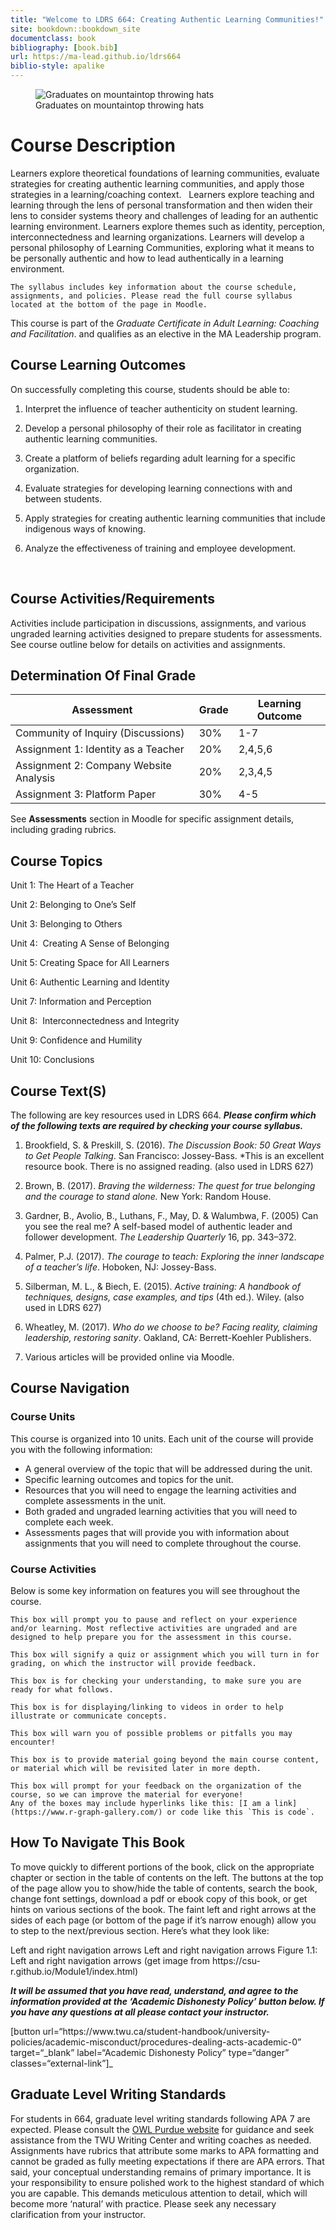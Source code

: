 ```yaml
---
title: "Welcome to LDRS 664: Creating Authentic Learning Communities!"
site: bookdown::bookdown_site
documentclass: book
bibliography: [book.bib]
url: https://ma-lead.github.io/ldrs664
biblio-style: apalike
---
```


![Graduates on mountaintop throwing hats](baim-hanif-pYWuOMhtc6k-unsplash.jpg)


# Course Description{-}

Learners explore theoretical foundations of learning communities, evaluate strategies for creating authentic learning communities, and apply those strategies in a learning/coaching context.   Learners explore teaching and learning through the lens of personal transformation and then widen their lens to consider systems theory and challenges of leading for an authentic learning environment. Learners explore themes such as identity, perception, interconnectedness and learning organizations. Learners will develop a personal philosophy of Learning Communities, exploring what it means to be personally authentic and how to lead authentically in a learning environment. 

```block
The syllabus includes key information about the course schedule, assignments, and policies. Please read the full course syllabus located at the bottom of the page in Moodle.
```
This course is part of the *Graduate Certificate in Adult Learning: Coaching and Facilitation*. and qualifies as an elective in the MA Leadership program.


## Course Learning Outcomes{-}

On successfully completing this course, students should be able to:

1.  Interpret the influence of teacher authenticity on student learning.

2.  Develop a personal philosophy of their role as facilitator in creating authentic learning communities.

3.  Create a platform of beliefs regarding adult learning for a specific organization.

4.  Evaluate strategies for developing learning connections with and between students.

5.  Apply strategies for creating authentic learning communities that include indigenous ways of knowing.

6.  Analyze the effectiveness of training and employee development.

 

## Course Activities/Requirements{-}

Activities include participation in discussions, assignments, and various ungraded learning activities designed to prepare students for assessments.  See course outline below for details on activities and assignments.


## Determination Of Final Grade{-}

| **Assessment**                         | **Grade** | Learning Outcome|
|----------------------------------------|-----------|-----------|
| Community of Inquiry (Discussions)     | 30%       | 1-7 |
| Assignment 1: Identity as a Teacher    | 20%       | 2,4,5,6 |
| Assignment 2: Company Website Analysis | 20%       | 2,3,4,5 |
| Assignment 3: Platform Paper           | 30%       | 4-5 |


See **Assessments** section in Moodle for specific assignment details, including
grading rubrics.


## Course Topics{-}

 Unit 1: The Heart of a Teacher

 Unit 2: Belonging to One’s Self

 Unit 3: Belonging to Others

 Unit 4:  Creating A Sense of Belonging

 Unit 5: Creating Space for All Learners

 Unit 6: Authentic Learning and Identity

 Unit 7: Information and Perception

 Unit 8:  Interconnectedness and Integrity

 Unit 9: Confidence and Humility

 Unit 10: Conclusions  


## Course Text(S){-}
 The following are key resources used in LDRS 664.  ***Please confirm which of the following texts are required by checking your course syllabus.***

 1.  Brookfield, S. & Preskill, S. (2016). *The Discussion Book: 50 Great Ways to Get People Talking*. San Francisco: Jossey-Bass. \*This is an excellent resource book. There is no assigned reading. (also used in LDRS 627)

 1.  Brown, B. (2017). *Braving the wilderness: The quest for true belonging and the courage to stand alone.* New York: Random House.

 1.  Gardner, B., Avolio, B., Luthans, F., May, D. & Walumbwa, F. (2005) Can you see the real me? A self-based model of authentic leader and follower development. *The Leadership Quarterly* 16, pp. 343–372.

 1.  Palmer, P.J. (2017). *The courage to teach: Exploring the inner landscape of a teacher's life*. Hoboken, NJ: Jossey-Bass.

 1.  Silberman, M. L., & Biech, E. (2015). *Active training: A handbook of techniques, designs, case examples, and tips* (4th ed.). Wiley. (also used in LDRS 627)

 1.  Wheatley, M. (2017). *Who do we choose to be? Facing reality, claiming leadership, restoring sanity*. Oakland, CA: Berrett-Koehler Publishers.

 1.  Various articles will be provided online via Moodle.


## Course Navigation{-}


### Course Units{-}
 This course is organized into 10 units. Each unit of the course will provide you with the following information:

 - A general overview of the topic that will be addressed during the unit.
 - Specific learning outcomes and topics for the unit.
 - Resources that you will need to engage the learning activities and complete assessments in the unit.
 - Both graded and ungraded learning activities that you will need to complete each week.
 - Assessments pages that will provide you with information about assignments that you will need to complete throughout the course.

### Course Activities{-}
 Below is some key information on features you will see throughout the course. 

 ```block
 This box will prompt you to pause and reflect on your experience and/or learning. Most reflective activities are ungraded and are designed to help prepare you for the assessment in this course.
 ```

 ```block
 This box will signify a quiz or assignment which you will turn in for grading, on which the instructor will provide feedback.
 ```

 ```block
 This box is for checking your understanding, to make sure you are ready for what follows.
 ```

 ```block
 This box is for displaying/linking to videos in order to help illustrate or communicate concepts.
 ```

 ```block
 This box will warn you of possible problems or pitfalls you may encounter!
 ```

 ```block
 This box is to provide material going beyond the main course content, or material which will be revisited later in more depth.
 ```

 ```block
 This box will prompt for your feedback on the organization of the course, so we can improve the material for everyone!
 Any of the boxes may include hyperlinks like this: [I am a link](https://www.r-graph-gallery.com/) or code like this `This is code`.
 ```


## How To Navigate This Book{-}
 To move quickly to different portions of the book, click on the appropriate chapter or section in the table of contents on the left. The buttons at the top of the page allow you to show/hide the table of contents, search the book, change font settings, download a pdf or ebook copy of this book, or get hints on various sections of the book. The faint left and right arrows at the sides of each page (or bottom of the page if it’s narrow enough) allow you to step to the next/previous section. Here’s what they look like:

 Left and right navigation arrows Left and right navigation arrows
 Figure 1.1: Left and right navigation arrows
 (get image from https://csu-r.github.io/Module1/index.html)


***It will be assumed that you have read, understand, and agree to the information provided at the 'Academic Dishonesty Policy' button below. If you have any questions at all please contact your instructor.***


[button url="https://www.twu.ca/student-handbook/university-policies/academic-misconduct/procedures-dealing-acts-academic-0" target="_blank" label="Academic Dishonesty Policy" type="danger" classes="external-link"]_

## Graduate Level Writing Standards{-}

For students in 664, graduate level writing standards following APA 7 are expected. Please consult the [OWL Purdue website](https://owl.purdue.edu/owl/research_and_citation/apa_style/apa_style_introduction.html) for guidance and seek assistance from the TWU Writing Center and writing coaches as needed. Assignments have rubrics that attribute some marks to APA formatting and cannot be graded as fully meeting expectations if there are APA errors. That said, your conceptual understanding remains of primary importance. It is your responsibility to ensure polished work to the highest standard of which you are capable. This demands meticulous attention to detail, which will become more 'natural' with practice. Please seek any necessary clarification from your instructor.
